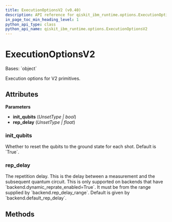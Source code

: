 ```yaml
---
title: ExecutionOptionsV2 (v0.40)
description: API reference for qiskit_ibm_runtime.options.ExecutionOptionsV2 in qiskit-ibm-runtime v0.40
in_page_toc_min_heading_level: 1
python_api_type: class
python_api_name: qiskit_ibm_runtime.options.ExecutionOptionsV2
---
```


# ExecutionOptionsV2

<Class id="qiskit_ibm_runtime.options.ExecutionOptionsV2" isDedicatedPage={true} github="https://github.com/Qiskit/qiskit-ibm-runtime/tree/stable/0.40/qiskit_ibm_runtime/options/execution_options.py#L20-L34" signature="ExecutionOptionsV2(init_qubits=Unset, rep_delay=Unset)" modifiers="class">
  Bases: `object`

  Execution options for V2 primitives.

  ## Attributes

  **Parameters**

  *   **init\_qubits** (*UnsetType | bool*)
  *   **rep\_delay** (*UnsetType | float*)

  ### init\_qubits

  <Attribute id="qiskit_ibm_runtime.options.ExecutionOptionsV2.init_qubits" attributeTypeHint="UnsetType | bool" attributeValue="Unset">
    Whether to reset the qubits to the ground state for each shot. Default is `True`.
  </Attribute>

  ### rep\_delay

  <Attribute id="qiskit_ibm_runtime.options.ExecutionOptionsV2.rep_delay" attributeTypeHint="UnsetType | float" attributeValue="Unset">
    The repetition delay. This is the delay between a measurement and the subsequent quantum circuit. This is only supported on backends that have `backend.dynamic_reprate_enabled=True`. It must be from the range supplied by `backend.rep_delay_range`. Default is given by `backend.default_rep_delay`.
  </Attribute>

  ## Methods
</Class>

